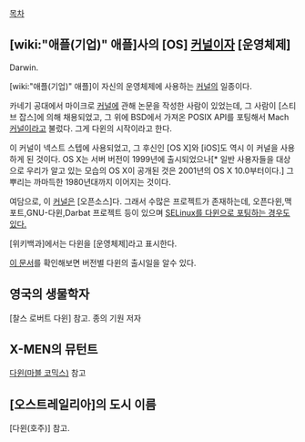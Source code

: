 [[목차]]

== [wiki:"애플(기업)" 애플]사의 [OS] [[커널]]이자 [운영체제] ==
Darwin.

[wiki:"애플(기업)" 애플]이 자신의 운영체제에 사용하는 [[커널]]의 일종이다.

카네기 공대에서 마이크로 [[커널]]에 관해 논문을 작성한 사람이 있었는데, 그 사람이 [스티브 잡스]에 의해 채용되었고, 그 위에 BSD에서 가져온 POSIX API를 포팅해서 Mach [[커널]]이라고 불렀다. 그게 다윈의 시작이라고 한다.

이 커널이 넥스트 스텝에 사용되었고, 그 후신인 [OS X]와 [iOS]도 역시 이 커널을 사용하게 된 것이다. OS X는 서버 버전이 1999년에 출시되었으나[* 일반 사용자들을 대상으로 우리가 알고 있는 모습의 OS X이 공개된 것은 2001년의 OS X 10.0부터이다.] 그 뿌리는 까마득한 1980년대까지 이어지는 것이다.

여담으로, 이 [[커널]]은 [오픈소스]다. 그래서 수많은 프로젝트가 존재하는데, 오픈다윈,맥포트,GNU-다윈,Darbat 프로젝트 등이 있으며 [http://www.trustedbsd.org/sedarwin.html SELinux를 다윈으로 포팅하는 경우도 있다.]

[위키백과]에서는 다윈을 [운영체제]라고 표시한다.

[http://ko.wikipedia.org/wiki/%EB%8B%A4%EC%9C%88_(%EC%9A%B4%EC%98%81_%EC%B2%B4%EC%A0%9C)#.EC.B6.9C.EC.8B.9C 이 문서]를 확인해보면 버전별 다윈의 출시일을 알수 있다.

== 영국의 생물학자 ==
[찰스 로버트 다윈] 참고. 종의 기원 저자

== X-MEN의 뮤턴트 ==
[[다윈(마블 코믹스)]] 참고
== [오스트레일리아]의 도시 이름 ==
[다윈(호주)] 참고.

